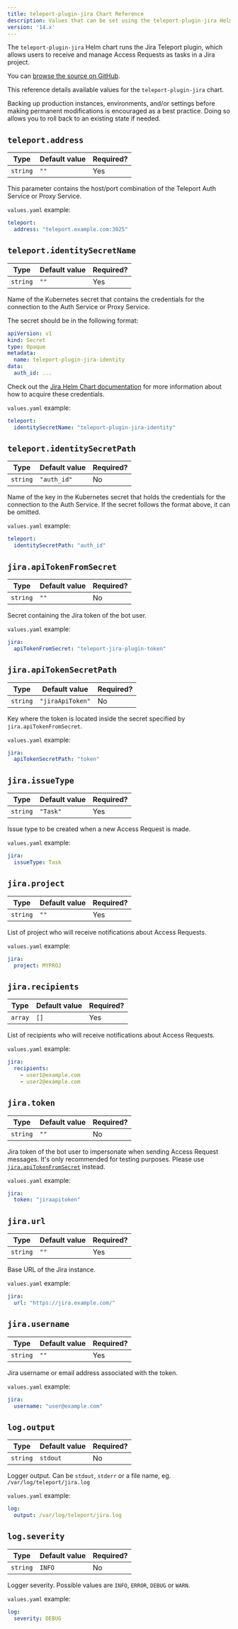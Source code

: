 ```yaml
---
title: teleport-plugin-jira Chart Reference
description: Values that can be set using the teleport-plugin-jira Helm chart
version: '14.x'
---
```


The `teleport-plugin-jira` Helm chart runs the Jira Teleport plugin, which
allows users to receive and manage Access Requests as tasks in a Jira project.

You can [browse the source on
GitHub](https://github.com/gravitational/teleport-plugins/tree/v14.0.0-dev/charts/access/jira).

This reference details available values for the `teleport-plugin-jira` chart.

<Warning>
  Backing up production instances, environments, and/or settings before making permanent modifications is encouraged as a best practice. Doing so allows you to roll back to an existing state if needed.
</Warning>

## `teleport.address`

| Type     | Default value | Required? |
| -------- | ------------- | --------- |
| `string` | `""`          | Yes       |

This parameter contains the host/port combination of the Teleport Auth Service
or Proxy Service.

`values.yaml` example:

```yaml
teleport:
  address: "teleport.example.com:3025"
```

## `teleport.identitySecretName`

| Type     | Default value | Required? |
| -------- | ------------- | --------- |
| `string` | `""`          | Yes       |

Name of the Kubernetes secret that contains the credentials for the connection
to the Auth Service or Proxy Service.

The secret should be in the following format:

```yaml
apiVersion: v1
kind: Secret
type: Opaque
metadata:
  name: teleport-plugin-jira-identity
data:
  auth_id: ...
```

Check out the [Jira Helm Chart
documentation](/docs/ver/14.x/access-controls/access-request-plugins/ssh-approval-jira)
for more information about how to acquire these credentials.

`values.yaml` example:

```yaml
teleport:
  identitySecretName: "teleport-plugin-jira-identity"
```

## `teleport.identitySecretPath`

| Type     | Default value | Required? |
| -------- | ------------- | --------- |
| `string` | `"auth_id"`   | No        |

Name of the key in the Kubernetes secret that holds the credentials for the
connection to the Auth Service. If the secret follows the format above, it can
be omitted.

`values.yaml` example:

```yaml
teleport:
  identitySecretPath: "auth_id"
```

## `jira.apiTokenFromSecret`

| Type     | Default value | Required? |
| -------- | ------------- | --------- |
| `string` | `""`          | No        |

Secret containing the Jira token of the bot user.

`values.yaml` example:

```yaml
jira:
  apiTokenFromSecret: "teleport-jira-plugin-token"
```

## `jira.apiTokenSecretPath`

| Type     | Default value    | Required? |
| -------- | ---------------- | --------- |
| `string` | `"jiraApiToken"` | No        |

Key where the token is located inside the secret specified by `jira.apiTokenFromSecret`.

`values.yaml` example:

```yaml
jira:
  apiTokenSecretPath: "token"
```

## `jira.issueType`

| Type     | Default value | Required? |
| -------- | ------------- | --------- |
| `string` | `"Task"`      | Yes       |

Issue type to be created when a new Access Request is made.

`values.yaml` example:

```yaml
jira:
  issueType: Task
```

## `jira.project`

| Type     | Default value | Required? |
| -------- | ------------- | --------- |
| `string` | `""`          | Yes       |

List of project who will receive notifications about Access Requests.

`values.yaml` example:

```yaml
jira:
  project: MYPROJ
```

## `jira.recipients`

| Type    | Default value | Required? |
| ------- | ------------- | --------- |
| `array` | `[]`          | Yes       |

List of recipients who will receive notifications about Access Requests.

`values.yaml` example:

```yaml
jira:
  recipients:
    - user1@example.com
    - user2@example.com
```

## `jira.token`

| Type     | Default value | Required? |
| -------- | ------------- | --------- |
| `string` | `""`          | No        |

Jira token of the bot user to impersonate when sending Access Request
messages. It's only recommended for testing purposes. Please use
[`jira.apiTokenFromSecret`](#jiraapitokenfromsecret) instead.

`values.yaml` example:

```yaml
jira:
  token: "jiraapitoken"
```

## `jira.url`

| Type     | Default value | Required? |
| -------- | ------------- | --------- |
| `string` | `""`          | Yes       |

Base URL of the Jira instance.

`values.yaml` example:

```yaml
jira:
  url: "https://jira.example.com/"
```

## `jira.username`

| Type     | Default value | Required? |
| -------- | ------------- | --------- |
| `string` | `""`          | Yes       |

Jira username or email address associated with the token.

`values.yaml` example:

```yaml
jira:
  username: "user@example.com"
```

## `log.output`

| Type     | Default value | Required? |
| -------- | ------------- | --------- |
| `string` | `stdout`      | No        |

Logger output. Can be `stdout`, `stderr` or a file name, eg. `/var/log/teleport/jira.log`

`values.yaml` example:

```yaml
log:
  output: /var/log/teleport/jira.log
```

## `log.severity`

| Type     | Default value | Required? |
| -------- | ------------- | --------- |
| `string` | `INFO`        | No        |

Logger severity. Possible values are `INFO`, `ERROR`, `DEBUG` or `WARN`.

`values.yaml` example:

```yaml
log:
  severity: DEBUG
```

